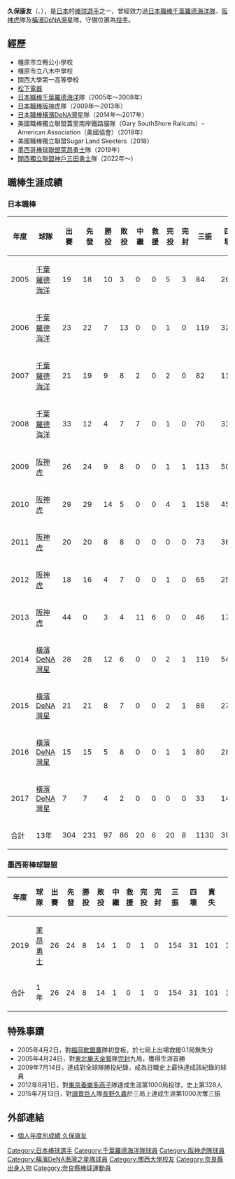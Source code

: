 {{Infobox NPB player|
name=久保康友|
image=20140915 Yasutomo kubo pitcher of the Yokohama DeNA BayStars, at Yokohama Stadium.JPG|
width=250|
birthdate={{birth date and age|1980|8|6}}|
birthplace={{JPN}}[[奈良縣|奈良縣]][[橿原市|橿原市]]|
position=投手|
team=|
number=|
bats=右|
throws=右|
debutyear=2005年4月2日|
debutteam=千葉羅德海洋|
statyear=2017年|
stat1label=勝—敗|
stat1value=97—86|
stat2label=防禦率|
stat2value=3.70|
stat3label=三振—四壞|
stat3value=1130—398|
teams=<nowiki></nowiki>
*[[千葉羅德海洋|千葉羅德海洋]]（2005年-2008年）
*[[阪神虎|阪神虎]]（2009年‐2013年）
*[[橫濱DeNA海灣之星|橫濱DeNA海灣之星]]（2014年-2017年）|
highlights=<nowiki></nowiki>
'''NPB'''
*[[太平洋聯盟|太平洋聯盟]][[新人王|新人王]]：2005
*[[太平洋聯盟|太平洋聯盟]]月間MVP：2005/06
*[[中央聯盟|中央聯盟]]月間MVP：2010/06
*[[中央聯盟|中央聯盟]][[勝率王|勝率王]]：2010
'''LMB'''
*[[墨西哥棒球聯盟|墨西哥棒球聯盟]]三振王：2019
}}

'''久保康友'''（{{jpn|j=久保 康友|hg=くぼ やすとも|rm=Kubo Yasutomo}}、{{bd|1980年|8月6日}}），是[[日本|日本]]的[[棒球|棒球]][[選手|選手]]之一，曾經效力過[[日本職棒|日本職棒]][[千葉羅德海洋隊|千葉羅德海洋隊]]、[[阪神虎|阪神虎]]隊及[[橫濱DeNA灣星|橫濱DeNA灣星]]隊，守備位置為[[投手|投手]]。

==經歷==
*橿原市立鴨公小學校
*橿原市立八木中學校
*關西大學第一高等學校
*[[松下電器|松下電器]]
*[[日本職棒|日本職棒]][[千葉羅德海洋|千葉羅德海洋]]隊（2005年～2008年）
*[[日本職棒|日本職棒]][[阪神虎|阪神虎]]隊（2009年～2013年）
*[[日本職棒|日本職棒]][[橫濱DeNA灣星|橫濱DeNA灣星]]隊（2014年～2017年）
*美國職棒獨立聯盟蓋里南岸鐵路貓隊（Gary SouthShore Railcats）-American Association（美國協會）（2018年）
*美國職棒獨立聯盟Sugar Land Skeeters（2018）
*[[墨西哥棒球聯盟|墨西哥棒球聯盟]][[萊昂勇士|萊昂勇士]]隊（2019年）
*[[關西獨立聯盟_(2014年)|關西獨立聯盟]][[神戶三田勇士|神戶三田勇士]]隊（2022年～）

==職棒生涯成績==
===日本職棒===
{| border="1" width="800px"
|- align="center"
!年度!!球隊!!出賽!!先發!!勝投!!敗投!!中繼!!救援!!完投!!完封!!三振!!四壞!!責失!!投球局數!!自責分率!!被上壘率
|- align="center"
|2005||[[千葉羅德海洋|千葉羅德海洋]]||19||18||10||3||0||0||5||3||84||26||46||121.2||3.40||1.20
|- align="center"
|2006||[[千葉羅德海洋|千葉羅德海洋]]||23||22||7||13||0||0||1||0||119||32||71||140.1||4.55||1.32
|- align="center"
|2007||[[千葉羅德海洋|千葉羅德海洋]]||21||19||9||8||2||0||2||0||82||11||57||128.1||4.00||1.17
|- align="center"
|2008||[[千葉羅德海洋|千葉羅德海洋]]||33||12||4||7||7||0||1||0||70||33||50||91.0||4.95||1.51
|- align="center"
|2009||[[阪神虎|阪神虎]]||26||24||9||8||0||0||1||1||113||50||63||151.1||3.75||1.26
|- align="center"
|2010||[[阪神虎|阪神虎]]||29||29||14||5||0||0||4||1||158||45||73||202.1||3.25||1.13
|- align="center"
|2011||[[阪神虎|阪神虎]]||20||20||8||8||0||0||0||0||73||36||46||109.2||3.78||1.31
|- align="center"
|2012||[[阪神虎|阪神虎]]||18||16||4||7||0||0||1||0||65||25||28||108.0||2.33||1.15
|- align="center"
|2013||[[阪神虎|阪神虎]]||44||0||3||4||11||6||0||0||46||17||17||53.2||2.85||1.21
|- align="center"
|2014||[[橫濱DeNA灣星|橫濱DeNA灣星]]||28||28||12||6||0||0||2||1||119||54||66||178.1||3.33||1.32
|- align="center"
|2015||[[橫濱DeNA灣星|橫濱DeNA灣星]]||21||21||8||7||0||0||2||1||88||27||56||122.1||4.12||1.28
|- align="center"
|2016||[[橫濱DeNA灣星|橫濱DeNA灣星]]||15||15||5||8||0||0||1||1||80||28||38||96.1||3.55||1.35
|- align="center"
|2017||[[橫濱DeNA灣星|橫濱DeNA灣星]]||7||7||4||2||0||0||0||0||33||14||22||37.0||5.35||1.62
|- align="middle" style="background:#003399;color:#FFFFFF"
!合計!!13年!!304||231||97||86||20||6||20||8||1130||398||633||1540.1||3.70||1.27
|}

===墨西哥棒球聯盟===
{| border="1" width="800px"
|- align="center"
!年度!!球隊!!出賽!!先發!!勝投!!敗投!!中繼!!救援!!完投!!完封!!三振!!四壞!!責失!!投球局數!!自責分率!!被上壘率
|- align="center"
|2019||[[萊昂勇士|萊昂勇士]]||26||24||8||14||1||0||1||0||154||31||101||152.0||5.98||1.36
|- align="middle" style="background:#001628;color:#EAA11F"
!合計!!1年!!26||24||8||14||1||0||1||0||154||31||101||152.0||5.98||1.36
|}

==特殊事蹟==
*2005年4月2日，對[[福岡軟銀鷹|福岡軟銀鷹]]隊初登板，於七局上出場救援0.1局無失分
*2005年4月24日，對[[東北樂天金鷲|東北樂天金鷲]]隊[[完封|完封]]九局，獲得生涯首勝
*2009年7月14日，達成對全球隊勝投紀錄，成為日職史上最快達成該紀錄的球員
*2012年8月1日，對[[東京養樂多燕子|東京養樂多燕子]]隊達成生涯第1000局投球，史上第328人
*2015年7月13日，對[[讀賣巨人|讀賣巨人]]隊[[長野久義|長野久義]]於三局上達成生涯第1000次奪三振

==外部連結==
{{commonscat|Yasutomo Kubo}}
{{台灣棒球維基館}}
* [https://npb.jp/bis/players/61565110.html 個人年度別成績 久保康友] {{Wayback|url=https://npb.jp/bis/players/61565110.html |date=20220407201022 }} {{ja icon}} 
{{Baseballstats|mlb=617125|fangraphs=sa3008604|brm=kubo--001yas}}
{{太平洋聯盟新人王}}
{{DEFAULTSORT:Kubo Yautomo}}
[[Category:日本棒球選手|Category:日本棒球選手]]
[[Category:千葉羅德海洋隊球員|Category:千葉羅德海洋隊球員]]
[[Category:阪神虎隊球員|Category:阪神虎隊球員]]
[[Category:橫濱DeNA海灣之星隊球員|Category:橫濱DeNA海灣之星隊球員]]
[[Category:關西大學校友|Category:關西大學校友]]
[[Category:奈良縣出身人物|Category:奈良縣出身人物]]
[[Category:奈良縣棒球運動員|Category:奈良縣棒球運動員]]